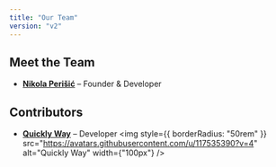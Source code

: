 ```yaml
---
title: "Our Team"
version: "v2"
---
```


## Meet the Team

- **[Nikola Perišić](https://www.linkedin.com/in/perisicnikola37)** – Founder & Developer

## Contributors

- **[Quickly Way](https://github.com/quicklyway)** – Developer
  <img
    style={{ borderRadius: "50rem" }}
    src="https://avatars.githubusercontent.com/u/117535390?v=4"
    alt="Quickly Way"
    width={"100px"}
  />
